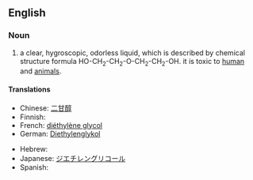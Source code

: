 ==English==
{{wikipedia}}

===Noun===
{{en-noun|-}}

# {{organic compound}} a clear, hygroscopic, odorless liquid, which is described by chemical structure formula HO-CH<sub>2</sub>-CH<sub>2</sub>-O-CH<sub>2</sub>-CH<sub>2</sub>-OH. it is toxic to [[human]] and [[animal]]s.

====Translations====
{{trans-top|organic compound}}
* Chinese: [[二甘醇]]
* Finnish: {{t-|fi|dietyleeniglykoli}}
* French: [[diéthylène glycol]]
* German: [[Diethylenglykol]]
{{trans-mid}}
* Hebrew: {{t|he|די אתילן גליקול|tr=di etilan glikol|sc=Hebr}}
* Japanese: [[ジエチレングリコール]]
* Spanish: {{t-|es|dietilenglicol}}
{{trans-bottom}}